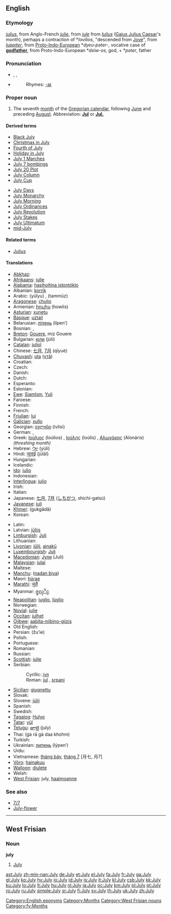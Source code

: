 ==English==

===Etymology===
{{ME.}} ''[[iulius]]'', from Anglo-French ''[[julie]]'', from {{OF.}} ''[[jule]]'' from {{L.}} ''[[Iulius]]'' ([[Gaius Julius Caesar]]'s month), perhaps a contraction of *''Iovilios'', "descended from [[Jove]]", from {{L.}} ''[[Iuppiter]]'', from [[Proto-Indo-European]] *''dyeu-pəter-'', vocative case of '''[[godfather]]''', from Proto-Indo-European *''deiw-os'', god, + *''pəter'', father

===Pronunciation===
* {{enPR|jo͝o-līʹ}}, {{IPA|/dʒʊˈlaɪ/}}, {{SAMPA|/dZU"laI/}}
* {{audio|en-us-July.ogg|Audio (US)}}
*: Rhymes: [[Rhymes:English:-aɪ|-aɪ]]

===Proper noun===
{{en-proper noun|Jul|ies|-}}

# The seventh [[month]] of the [[Gregorian calendar]], following [[June]] and preceding [[August]]. Abbreviation: '''[[Jul]]''' or '''[[Jul.]]'''

====Derived terms====
{{top2}}
* [[Black July]]
* [[Christmas in July]]
* [[Fourth of July]]
* [[Holiday in July]]
* [[w:July 1 marches|July 1 Marches]]
* [[w:July 7 bombings|July 7 bombings]]
* [[July 20 Plot]]
* [[w:July Column|July Column]]
* [[July Cup]]
{{mid2}}
* [[July Days]]
* [[July Monarchy]]
* [[July Morning]]
* [[July Ordinances]]
* [[July Revolution]]
* [[July Stakes]]
* [[July Ultimatum]]
* [[mid-July]]
{{bottom}}

====Related terms====
* [[Julius]]

====Translations====
{{trans-top|seventh month of the Gregorian calendar}}
* [[Abkhaz]]: {{Cyrl|[[ҧхынгәы]]}} {{IPAchar|(ṗĥəngwə)}}
* [[Afrikaans]]: [[julie]]
* [[Alabama]]: [[hasiholtina istontóklo]]
* Albanian: [[korrik]]
* Arabic: {{Arab|[[يوليو|يُولْيُو]]}} (yúlyu) {{m}}, {{Arab|[[تموز|تَمّوزٌ]]}} (tammūz) {{m}}
* [[Aragonese]]: [[chulio]] {{m}}
* Armenian: [[հուլիս]] (howlis)
* [[Asturian]]: [[xunetu]] {{m}}
* [[Basque]]: [[uztail]]
* Belarusian: [[ліпень]] (lípen’)
* Bosnian: {{t-|bs|juli|m}}, {{t-|bs|jul|m}}
* [[Breton]]: [[Gouere]], miz Gouere
* Bulgarian: [[юли]] (júli) {{m}}
* [[Catalan]]: [[juliol]] {{m}}
* Chinese: [[七月]], [[7月]] (qīyuè)
* [[Chuvash]]: [[uta]] ([[утă]])
* Croatian: {{t-|hr|srpanj|m}}
* Czech: {{t-|cs|červenec|m}}
* Danish: {{t+|da|juli}}
* Dutch: {{t+|nl|juli}}
* Esperanto: {{t+|eo|julio|xs=Esperanto}}
* Estonian: {{t+|et|juuli}}
* [[Ewe]]: [[Siamlɔm]], [[Yuli]]
* Faroese: {{t-|fo|juli|xs=Faroese}}
* Finnish: {{t+|fi|heinäkuu}}
* French: {{t+|fr|juillet|m}}
* [[Friulian]]: [[lui#Fruilian|lui]]
* [[Galician]]: [[xullo]] {{m}}
* Georgian: [[ივლისი]] (ivlisi)
* German: {{t+|de|Juli|m}}, {{t+|de|Heuert|m}}
* Greek: [[Ιούλιος]] (Ioúlios) {{m}}, [[Ιούλης]] (Ioúlis) {{m}}, [[Αλωνάρης]] (Alonáris) ''(threshing month)'' {{m}}
* Hebrew: [[יולי|יוּלִי]] (yúli)
* Hindi: [[जूलाई]] (jūlāī)
* Hungarian: {{t+|hu|július}}
* Icelandic: {{t+|is|júlí}}
* [[Ido]]: [[julio]]
* Indonesian: {{t-|id|juli|xs=Indonesian}}
* [[Interlingua]]: [[julio]]
* Irish: {{t+|ga|Iúil|xs=Irish}}
* Italian: {{t+|it|luglio|m}}
* Japanese: [[七月]], [[7月]] ([[しちがつ]], shichí-gatsú)
* [[Javanese]]: [[juli#Javanese|juli]]
* [[Khmer]]: {{Khmr|[[កក្តដា]]}} (gukgădā)
* Korean: {{t+|ko|칠월|tr=hilweol|sc=KOchar}}
{{trans-mid}}
* Latin: {{t+|la|Iulius|m}}
* Latvian: [[jūlijs]] {{m}}
* [[Limburgish]]: [[Juli]]
* Lithuanian: {{t+|lt|liepa|f|xs=Lithuanian}}
* [[Livonian]]: [[jūlij]], [[ainakū]]
* [[Luxembourgish]]: [[Juli]]
* [[Macedonian]]: [[Јули]] (Juli)
* [[Malaysian]]: [[julai]]
* Maltese: {{t-|mt|Lulju|xs=Maltese}}
* [[Manchu]]: ([[nadan biya]])
* Maori: [[hürae]]
* [[Marathi]]: [[जुलै]]
* Myanmar: [[ဇူလုိင္]] {{IPAchar|(zulaĩ)}}
* [[Neapolitan]]: [[iuglio]], [[lùglio]]
* Norwegian: {{t+|no|juli}}
* [[Novial]]: [[julie]]
* [[Occitan]]: [[julhet]] {{m}}
* [[Ojibwe]]: [[aabita-niibino-giizis]]
* Old English: {{t-|ang|se æfterra liþa|m|alt=se æfterra līþa|xs=Old English}}
* Persian: {{fa-Arab|[[ژوئیه]]}} (žu’ie)
* Polish: {{t+|pl|lipiec|m}}
* Portuguese: {{t+|pt|julho|m}}
* Romanian: {{t+|ro|iulie}}
* Russian: {{t+|ru|июль|m|tr=ijúl’|sc=Cyrl}}
* [[Scottish]]: [[julie]]
* Serbian:
*: Cyrillic: [[јул#Serbian|јул]] {{m}}
*: Roman:  [[jul#Serbian|jul]] {{m}}, [[srpanj]]
* [[Sicilian]]: [[giugnettu]]
* Slovak: {{t+|sk|júl}}
* Slovene: [[júlij]] {{m}}
* Spanish: {{t+|es|julio|m}}
* Swedish: {{t+|sv|juli}}
* [[Tagalog]]: [[Hulyo]]
* [[Tatar]]: [[yül]]
* [[Telugu]]: [[జూలై]] (july)
* Thai: {{Thai|[[กรกฎาคม]]}} (gà rā gà daa khohm)
* Turkish: {{t+|tr|temmuz}}
* Ukrainian: [[липень]] (lýpen’) {{m}}
* Urdu: {{ur-Arab|[[جولائ]]}}
* Vietnamese: [[tháng bảy]], [[tháng 7]] [月七, 月7]
* [[Võro]]: [[hainakuu]]
* [[Walloon]]: [[djulete]]
* Welsh: {{t-|cy|Gorffennaf|m|xs=Welsh}}
* [[West Frisian]]: july, [[haaimoanne]]
{{trans-bottom}}

===See also===
* [[7/7]]
* [[July-flower]]

[[Category:English eponyms]]
[[Category:Months]]

----

==West Frisian==

===Noun===
'''july'''

# [[July]]

[[Category:West Frisian nouns]]
[[Category:fy:Months]]

[[ast:July]]
[[zh-min-nan:July]]
[[de:July]]
[[et:July]]
[[el:July]]
[[fa:July]]
[[fr:July]]
[[ga:July]]
[[gl:July]]
[[ko:July]]
[[hy:July]]
[[io:July]]
[[id:July]]
[[is:July]]
[[it:July]]
[[kl:July]]
[[csb:July]]
[[kk:July]]
[[ku:July]]
[[lo:July]]
[[lt:July]]
[[hu:July]]
[[nl:July]]
[[ja:July]]
[[oc:July]]
[[km:July]]
[[pl:July]]
[[pt:July]]
[[ro:July]]
[[ru:July]]
[[simple:July]]
[[sr:July]]
[[fi:July]]
[[sv:July]]
[[th:July]]
[[uk:July]]
[[zh:July]]